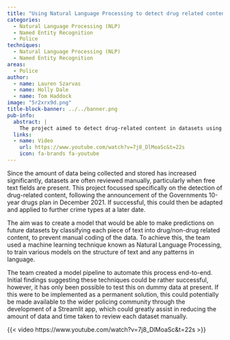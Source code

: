 ```yaml
---
title: "Using Natural Language Processing to detect drug related content within free text "
categories:
  - Natural Language Processing (NLP)
  - Named Entity Recognition
  - Police
techniques:
  - Natural Language Processing (NLP)
  - Named Entity Recognition
areas:
  - Police
author:
  - name: Lauren Szarvas
  - name: Holly Dale
  - name: Tom Haddock
image: "5r2xrx9d.png"
title-block-banner: ../../banner.png
pub-info:
  abstract: |
    The project aimed to detect drug-related content in datasets using Natural Language Processing to automate text classification. Initial findings were promising, though tested only on dummy data. If successful, the model could be adapted for other crime types.
  links:
  - name: Video
    url: https://www.youtube.com/watch?v=7j8_DlMoaSc&t=22s
    icon: fa-brands fa-youtube
---
```


Since the amount of data being collected and stored has increased significantly, datasets are often reviewed manually, particularly when free text fields are present. This project focussed specifically on the detection of drug-related content, following the announcement of the Governments 10-year drugs plan in December 2021. If successful, this could then be adapted and applied to further crime types at a later date.

The aim was to create a model that would be able to make predictions on future datasets by classifying each piece of text into drug/non-drug related content, to prevent manual coding of the data. To achieve this, the team used a machine learning technique known as Natural Language Processing, to train various models on the structure of text and any patterns in language.

The team created a model pipeline to automate this process end-to-end. Initial findings suggesting these techniques could be rather successful, however, it has only been possible to test this on dummy data at present. If this were to be implemented as a permanent solution, this could potentially be made available to the wider policing community through the development of a Streamlit app, which could greatly assist in reducing the amount of data and time taken to review each dataset manually.

{{< video https://www.youtube.com/watch?v=7j8_DlMoaSc&t=22s >}}
